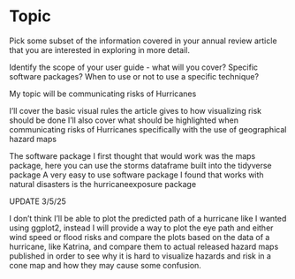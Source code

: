 # Topic

Pick some subset of the information covered in your annual review article that you are interested in exploring in more detail. 

Identify the scope of your user guide - what will you cover? Specific software packages? When to use or not to use a specific technique?

My topic will be communicating risks of Hurricanes 

I'll cover the basic visual rules the article gives to how visualizing risk should be done
I'll also cover what should be highlighted when communicating risks of Hurricanes specifically with the use of geographical hazard maps

The software package I first thought that would work was the maps package, here you can use the storms dataframe built into the tidyverse package 
A very easy to use software package I found that works with natural disasters is the hurricaneexposure package

UPDATE 3/5/25

I don't think I'll be able to plot the predicted path of a hurricane like I wanted using ggplot2, instead I will provide a way to plot the eye path and either wind speed or flood risks and compare the plots based on the data of a hurricane, like Katrina, and compare them to actual released hazard maps published in order to see why it is hard to visualize hazards and risk in a cone map and how they may cause some confusion. 


